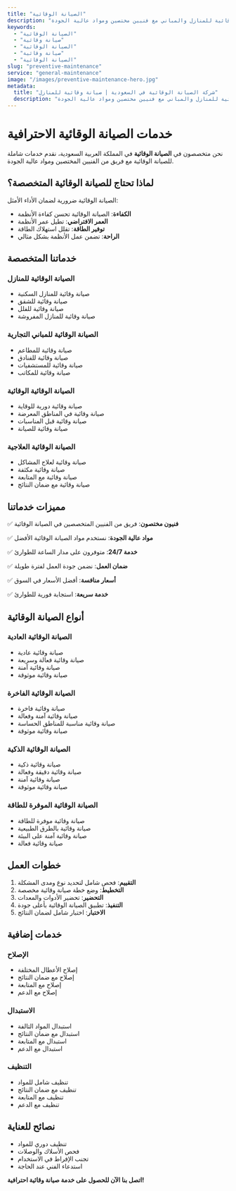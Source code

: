 ```yaml
---
title: "الصيانة الوقائية"
description: "خدمات الصيانة الوقائية للمنازل والمباني مع فنيين مختصين ومواد عالية الجودة"
keywords:
  - "الصيانة الوقائية"
  - "صيانة وقائية"
  - "الصيانة الوقائية"
  - "صيانة وقائية"
  - "الصيانة الوقائية"
slug: "preventive-maintenance"
service: "general-maintenance"
image: "/images/preventive-maintenance-hero.jpg"
metadata:
  title: "شركة الصيانة الوقائية في السعودية | صيانة وقائية للمنازل"
  description: "أفضل شركة صيانة وقائية في السعودية. خدمات الصيانة الوقائية للمنازل والمباني مع فنيين مختصين ومواد عالية الجودة."
---
```


# خدمات الصيانة الوقائية الاحترافية

نحن متخصصون في **الصيانة الوقائية** في المملكة العربية السعودية، نقدم خدمات شاملة للصيانة الوقائية مع فريق من الفنيين المختصين ومواد عالية الجودة.

## لماذا تحتاج للصيانة الوقائية المتخصصة؟

الصيانة الوقائية ضرورية لضمان الأداء الأمثل:

- **الكفاءة**: الصيانة الوقائية تحسن كفاءة الأنظمة
- **العمر الافتراضي**: تطيل عمر الأنظمة
- **توفير الطاقة**: تقلل استهلاك الطاقة
- **الراحة**: تضمن عمل الأنظمة بشكل مثالي

## خدماتنا المتخصصة

### الصيانة الوقائية للمنازل
- صيانة وقائية للمنازل السكنية
- صيانة وقائية للشقق
- صيانة وقائية للفلل
- صيانة وقائية للمنازل المفروشة

### الصيانة الوقائية للمباني التجارية
- صيانة وقائية للمطاعم
- صيانة وقائية للفنادق
- صيانة وقائية للمستشفيات
- صيانة وقائية للمكاتب

### الصيانة الوقائية الوقائية
- صيانة وقائية دورية للوقاية
- صيانة وقائية في المناطق المعرضة
- صيانة وقائية قبل المناسبات
- صيانة وقائية للصيانة

### الصيانة الوقائية العلاجية
- صيانة وقائية لعلاج المشاكل
- صيانة وقائية مكثفة
- صيانة وقائية مع المتابعة
- صيانة وقائية مع ضمان النتائج

## مميزات خدماتنا

✅ **فنيون مختصون**: فريق من الفنيين المتخصصين في الصيانة الوقائية

✅ **مواد عالية الجودة**: نستخدم مواد الصيانة الوقائية الأفضل

✅ **خدمة 24/7**: متوفرون على مدار الساعة للطوارئ

✅ **ضمان العمل**: نضمن جودة العمل لفترة طويلة

✅ **أسعار منافسة**: أفضل الأسعار في السوق

✅ **خدمة سريعة**: استجابة فورية للطوارئ

## أنواع الصيانة الوقائية

### الصيانة الوقائية العادية
- صيانة وقائية عادية
- صيانة وقائية فعالة وسريعة
- صيانة وقائية آمنة
- صيانة وقائية موثوقة

### الصيانة الوقائية الفاخرة
- صيانة وقائية فاخرة
- صيانة وقائية آمنة وفعالة
- صيانة وقائية مناسبة للمناطق الحساسة
- صيانة وقائية موثوقة

### الصيانة الوقائية الذكية
- صيانة وقائية ذكية
- صيانة وقائية دقيقة وفعالة
- صيانة وقائية آمنة
- صيانة وقائية موثوقة

### الصيانة الوقائية الموفرة للطاقة
- صيانة وقائية موفرة للطاقة
- صيانة وقائية بالطرق الطبيعية
- صيانة وقائية آمنة على البيئة
- صيانة وقائية فعالة

## خطوات العمل

1. **التقييم**: فحص شامل لتحديد نوع ومدى المشكلة
2. **التخطيط**: وضع خطة صيانة وقائية مخصصة
3. **التحضير**: تحضير الأدوات والمعدات
4. **التنفيذ**: تطبيق الصيانة الوقائية بأعلى جودة
5. **الاختبار**: اختبار شامل لضمان النتائج

## خدمات إضافية

### الإصلاح
- إصلاح الأعطال المختلفة
- إصلاح مع ضمان النتائج
- إصلاح مع المتابعة
- إصلاح مع الدعم

### الاستبدال
- استبدال المواد التالفة
- استبدال مع ضمان النتائج
- استبدال مع المتابعة
- استبدال مع الدعم

### التنظيف
- تنظيف شامل للمواد
- تنظيف مع ضمان النتائج
- تنظيف مع المتابعة
- تنظيف مع الدعم

## نصائح للعناية

- تنظيف دوري للمواد
- فحص الأسلاك والوصلات
- تجنب الإفراط في الاستخدام
- استدعاء الفني عند الحاجة

**اتصل بنا الآن للحصول على خدمة صيانة وقائية احترافية!**
